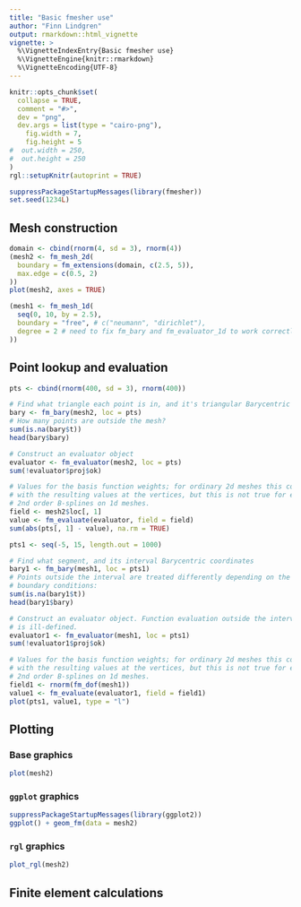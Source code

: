 ```yaml
---
title: "Basic fmesher use"
author: "Finn Lindgren"
output: rmarkdown::html_vignette
vignette: >
  %\VignetteIndexEntry{Basic fmesher use}
  %\VignetteEngine{knitr::rmarkdown}
  %\VignetteEncoding{UTF-8}
---
```


```r
knitr::opts_chunk$set(
  collapse = TRUE,
  comment = "#>",
  dev = "png",
  dev.args = list(type = "cairo-png"),
    fig.width = 7,
    fig.height = 5
#  out.width = 250,
#  out.height = 250
)
rgl::setupKnitr(autoprint = TRUE)
```

```r
suppressPackageStartupMessages(library(fmesher))
set.seed(1234L)
```

## Mesh construction

```r
domain <- cbind(rnorm(4, sd = 3), rnorm(4))
(mesh2 <- fm_mesh_2d(
  boundary = fm_extensions(domain, c(2.5, 5)),
  max.edge = c(0.5, 2)
))
plot(mesh2, axes = TRUE)
```

```r
(mesh1 <- fm_mesh_1d(
  seq(0, 10, by = 2.5),
  boundary = "free", # c("neumann", "dirichlet"),
  degree = 2 # need to fix fm_bary and fm_evaluator_1d to work correctly for degree = 2
))
```

## Point lookup and evaluation

```r
pts <- cbind(rnorm(400, sd = 3), rnorm(400))

# Find what triangle each point is in, and it's triangular Barycentric coordinates
bary <- fm_bary(mesh2, loc = pts)
# How many points are outside the mesh?
sum(is.na(bary$t))
head(bary$bary)

# Construct an evaluator object
evaluator <- fm_evaluator(mesh2, loc = pts)
sum(!evaluator$proj$ok)

# Values for the basis function weights; for ordinary 2d meshes this coincides
# with the resulting values at the vertices, but this is not true for e.g.
# 2nd order B-splines on 1d meshes. 
field <- mesh2$loc[, 1]
value <- fm_evaluate(evaluator, field = field)
sum(abs(pts[, 1] - value), na.rm = TRUE)
```

```r
pts1 <- seq(-5, 15, length.out = 1000)

# Find what segment, and its interval Barycentric coordinates
bary1 <- fm_bary(mesh1, loc = pts1)
# Points outside the interval are treated differently depending on the
# boundary conditions:
sum(is.na(bary1$t))
head(bary1$bary)

# Construct an evaluator object. Function evaluation outside the interval
# is ill-defined.
evaluator1 <- fm_evaluator(mesh1, loc = pts1)
sum(!evaluator1$proj$ok)

# Values for the basis function weights; for ordinary 2d meshes this coincides
# with the resulting values at the vertices, but this is not true for e.g.
# 2nd order B-splines on 1d meshes. 
field1 <- rnorm(fm_dof(mesh1))
value1 <- fm_evaluate(evaluator1, field = field1)
plot(pts1, value1, type = "l")
```

## Plotting

### Base graphics

```r
plot(mesh2)
```

### `ggplot` graphics

```r
suppressPackageStartupMessages(library(ggplot2))
ggplot() + geom_fm(data = mesh2)
```

### `rgl` graphics

```r
plot_rgl(mesh2)
```

## Finite element calculations
